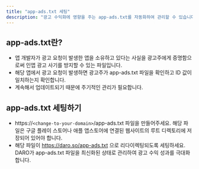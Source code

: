 ```yaml
---
title: "app-ads.txt 세팅"
description: "광고 수익화에 영향을 주는 app-ads.txt를 자동화하여 관리할 수 있습니다."
---
```


## app-ads.txt란?

- 앱 개발자가 광고 요청이 발생한 앱을 소유하고 있다는 사실을 광고주에게 증명함으로써 인앱 광고 사기를 방지할 수 있는 파일입니다.
- 해당 앱에서 광고 요청이 발생하면 광고주가 app-ads.txt 파일을 확인하고 ID 값이 일치하는지 확인합니다.
- 계속해서 업데이트되기 때문에 주기적인 관리가 필요합니다.

## app-ads.txt 세팅하기

- https://`<change-to-your-domain>`/app-ads.txt 파일을 만들어주세요. 해당 파일은 구글 플레이 스토어나 애플 앱스토어에 연결된 웹사이트의 루트 디렉토리에 저장되어 있어야 합니다.
- 해당 파일이 https://daro.so/app-ads.txt 으로 리다이렉팅되도록 세팅하세요. DARO가 app-ads.txt 파일을 최신화된 상태로 관리하여 광고 수익 성과를 극대화합니다.